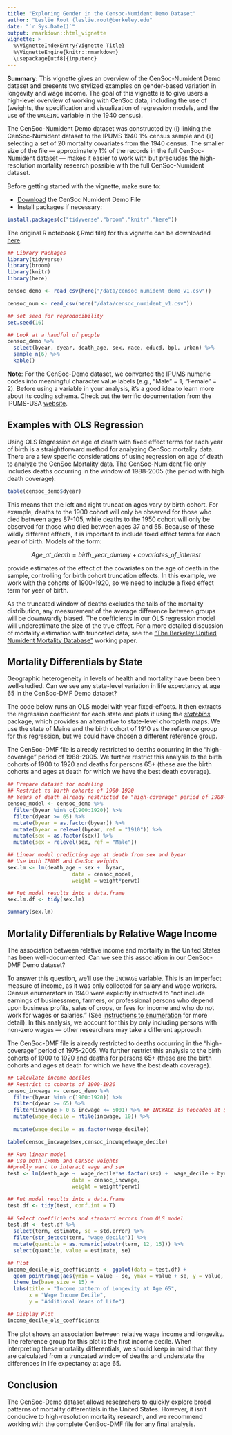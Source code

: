 ```yaml
---
title: "Exploring Gender in the Censoc-Numident Demo Dataset"
author: "Leslie Root (leslie.root@berkeley.edu"
date: "`r Sys.Date()`"
output: rmarkdown::html_vignette
vignette: >
  %\VignetteIndexEntry{Vignette Title}
  %\VignetteEngine{knitr::rmarkdown}
  \usepackage[utf8]{inputenc}
---
```


**Summary**: This vignette gives an overview of the CenSoc-Numident Demo dataset and presents two stylized examples on gender-based variation in longevity and wage income. The goal of this vignette is to give users a high-level overview of working with CenSoc data, including the use of (weights, the specification and visualization of regression models, and the use of the `WAGEINC` variable in the 1940 census). 

The CenSoc-Numident Demo dataset was constructed by (i) linking the CenSoc-Numident dataset to the IPUMS 1940 1% census sample and (ii) selecting a set of 20 mortality covariates from the 1940 census. The smaller size of the file — approximately 1% of the records in the full CenSoc-Numident dataset — makes it easier to work with but precludes the high-resolution mortality research possible with the full CenSoc-Numident dataset. 

Before getting started with the vignette, make sure to: 

- [Download](https://censoc-download.demog.berkeley.edu/) the CenSoc Numident Demo File 
- Install packages if necessary:

```r
install.packages(c("tidyverse","broom","knitr","here"))
```

    
The original R notebook (.Rmd file) for this vignette can be downloaded [here](https://github.com/leslieroot etc etc). 

```r
## Library Packages
library(tidyverse)
library(broom)
library(knitr)
library(here)

censoc_demo <- read_csv(here("/data/censoc_numident_demo_v1.csv"))

censoc_num <- read_csv(here("/data/censoc_numident_v1.csv"))

## set seed for reproducibility 
set.seed(16)

## Look at a handful of people
censoc_demo %>% 
  select(byear, dyear, death_age, sex, race, educd, bpl, urban) %>% 
  sample_n(6) %>% 
  kable()
```

**Note**: For the CenSoc-Demo dataset, we converted the IPUMS numeric codes into meaningful character value labels (e.g., “Male” = 1, “Female” = 2). Before using a variable in your analysis, it's a good idea to learn more about its coding schema. Check out the terrific documentation from the IPUMS-USA [website](https://usa.ipums.org/usa/).  

## Examples with OLS Regression

Using OLS Regression on age of death with fixed effect terms for each year of birth is a straightforward method for analyzing CenSoc mortality data. There are a few specific considerations of using regression on age of death to analyze the CenSoc Mortality data. The CenSoc-Numident file only includes deaths occurring in the window of 1988-2005 (the period with high death coverage): 

```r
table(censoc_demo$dyear)
```
This means that the left and right truncation ages vary by birth cohort. For example, deaths to the 1900 cohort will only be observed for those who died between ages 87-105, while deaths to the 1950 cohort will only be observed for those who died between ages 37 and 55. Because of these wildly different effects, it is important to include fixed effect terms for each year of birth. Models of the form:

$$ Age\_at\_death = birth\_year\_dummy + covariates\_of\_interest $$

provide estimates of the effect of the covariates on the age of death in the sample, controlling for birth cohort truncation effects. In this example, we work with the cohorts of 1900-1920, so we need to include a fixed effect term for year of birth. 

As the truncated window of deaths excludes the tails of the mortality distribution, any measurement of the average difference between groups will be downwardly biased. The coefficients in our OLS regression model will underestimate the size of the true effect. For a more detailed discussion of mortality estimation with truncated data, see the [“The Berkeley Unified Numident Mortality Database"](https://censoc.berkeley.edu/wp-content/uploads/2020/04/bunmd_paper.pdf) working paper. 

## Mortality Differentials by State

Geographic heterogeneity in levels of health and mortality have been been well-studied. Can we see any state-level variation in life expectancy at age 65 in the CenSoc-DMF Demo dataset? 

The code below runs an OLS model with year fixed-effects. It then extracts the regression coefficient for each state and plots it using the [*statebins*](https://github.com/hrbrmstr/statebins) package, which provides an alternative to state-level choropleth maps. We use the state of Maine and the birth cohort of 1910 as the reference group for this regression, but we could have chosen a different reference group. 

The CenSoc-DMF file is already restricted to deaths occurring in the "high-coverage" period of 1988-2005. We further restrict this analysis to the birth cohorts of 1900 to 1920 and deaths for persons 65+ (these are the birth cohorts and ages at death for which we have the best death coverage). 

```r
## Prepare dataset for modeling
## Restrict to birth cohorts of 1900-1920
## Years of death already restricted to "high-coverage" period of 1988-2005
censoc_model <- censoc_demo %>%
  filter(byear %in% c(1900:1920)) %>% 
  filter(dyear >= 65) %>% 
  mutate(byear = as.factor(byear)) %>% 
  mutate(byear = relevel(byear, ref = "1910")) %>% 
  mutate(sex = as.factor(sex)) %>% 
  mutate(sex = relevel(sex, ref = "Male")) 

## Linear model predicting age at death from sex and byear 
## Use both IPUMS and CenSoc weights
sex.lm <- lm(death_age ~ sex +  byear,
                     data = censoc_model,
                     weight = weight*perwt) 

## Put model results into a data.frame 
sex.lm.df <- tidy(sex.lm)

summary(sex.lm)

```

## Mortality Differentials by Relative Wage Income

The association between relative income and mortality in the United States has been well-documented. Can we see this association in our CenSoc-DMF Demo dataset? 

To answer this question, we'll use the `INCWAGE` variable. This is an imperfect measure of income, as it was only collected for salary and wage workers. Census enumerators in 1940 were explicitly instructed to "not include earnings of businessmen, farmers, or professional persons who depend upon business profits, sales of crops, or fees for income and who do not work for wages or salaries." (See [instructions to enumeration](https://usa.ipums.org/usa/voliii/inst1940.shtml#584) for more detail). In this analysis, we account for this by only including persons with non-zero wages — other researchers may take a different approach. 

The CenSoc-DMF file is already restricted to deaths occurring in the "high-coverage" period of 1975-2005. We further restrict this analysis to the birth cohorts of 1900 to 1920 and deaths for persons 65+ (these are the birth cohorts and ages at death for which we have the best death coverage). 

```r

## Calculate income deciles
## Restrict to cohorts of 1900-1920
censoc_incwage <- censoc_demo %>% 
  filter(byear %in% c(1900:1920)) %>% 
  filter(dyear >= 65) %>% 
  filter(incwage > 0 & incwage <= 5001) %>% ## INCWAGE is topcoded at $5001; higher values denote NA/Missing
  mutate(wage_decile = ntile(incwage, 10)) %>% 
  
  mutate(wage_decile = as.factor(wage_decile))

table(censoc_incwage$sex,censoc_incwage$wage_decile)

## Run linear model 
## Use both IPUMS and CenSoc weights
##prolly want to interact wage and sex
test <- lm(death_age ~  wage_decile*as.factor(sex) +  wage_decile + byear + as.factor(sex),
                     data = censoc_incwage,
                     weight = weight*perwt) 

## Put model results into a data.frame 
test.df <- tidy(test, conf.int = T)
  
## Select coefficients and standard errors from OLS model
test.df <- test.df %>%
  select(term, estimate, se = std.error) %>% 
  filter(str_detect(term, "wage_decile")) %>% 
  mutate(quantile = as.numeric(substr(term, 12, 15))) %>% 
  select(quantile, value = estimate, se)

## Plot 
income_decile_ols_coefficients <- ggplot(data = test.df) + 
  geom_pointrange(aes(ymin = value - se, ymax = value + se, y = value, x = quantile)) + 
  theme_bw(base_size = 15) + 
  labs(title = "Income pattern of Longevity at Age 65",
       x = "Wage Income Decile",
       y = "Additional Years of Life")

## Display Plot
income_decile_ols_coefficients
```


The plot shows an association between relative wage income and longevity. The reference group for this plot is the first income decile. When interpreting these mortality differentials, we should keep in mind that they are calculated from a truncated window of deaths and understate the differences in life expectancy at age 65. 

## Conclusion

The CenSoc-Demo dataset allows researchers to quickly explore broad patterns of mortality differentials in the United States. However, it isn't conducive to high-resolution mortality research, and we recommend working with the complete CenSoc-DMF file for any final analysis.  







